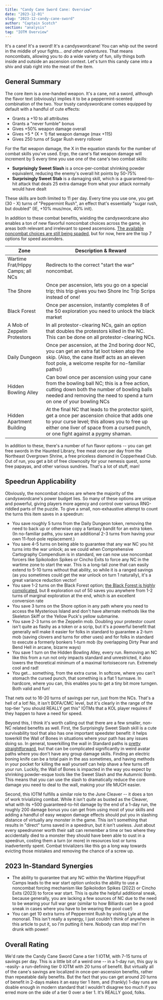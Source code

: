 ```yaml
---
title: "Candy Cane Sword Cane: Overview"
date: "2023-12-01"
slug: "2023-12-candy-cane-sword"
author: "Captain Scotch"
section: "analysis"
tag: "IOTM Overview"
---
```

It's a cane! It's a sword! It's a candyswordcane! You can whip out the sword in the middle of your fights... *and other adventures.* That means noncombats, allowing you to do a wide variety of fun, silly things both inside and outside an ascension context. Let's turn this candy cane into a shiv and stab right into the meat of the item.

## General Summary

The core item is a one-handed weapon. It's a cane, not a sword, although the flavor text (obviously) implies it to be a peppermint-scented combination of the two. Your trusty candyswordcane comes equipped by default with a handful of cute effects:

- Grants a +10 to all attributes
- Grants a "never fumble" bonus
- Gives +50% weapon damage overall
- Gives +5 * (X + 1) flat weapon damage (max +115)
- Gives 250 turns of Sugar Rush every rollover

For the flat weapon damage, the X in the equation stands for the number of combat skills you've used. Ergo, the cane's flat weapon damage will increment by 5 every time you use one of the cane's two combat skills:

- **Surprisingly Sweet Slash** is a once-per-combat shrinking powder equivalent, reducing the enemy's overall hit points by 50-75%
- **Surprisingly Sweet Stab** is a damaging skill, which is a guaranteed-to-hit attack that deals 25 extra damage from what your attack normally would have dealt

These skills are both limited to 11 per day. Every time you use one, you get (30 - X) turns of "Peppermint Rush", an effect that's essentially "sugar rush, but doubled" (IE, +10% mus/mox, 40% init). 

In addition to these combat benefits, wielding the candyswordcane also enables a ton of new flavorful noncombat choices across the game, in areas both relevant and irrelevant to speed ascensions. [The available noncombat choices are still being spaded](https://docs.google.com/spreadsheets/d/16MwNZC1ACgaf8g8BDdqob86_mFJet80h2Xtrv7uoBKI/edit#gid=0), but for now, here are the top 7 options for speed ascenders.

| Zone | Description & Reward |
| ---- | ----------- |
| Wartime Frat/Hippy Camps; all NCs | Redirects to the correct "start the war" noncombat. |
| The Shore | Once per ascension, lets you go on a special trip; this trip gives you two Shore Inc Trip Scrips instead of one! |
| Black Forest | Once per ascension, instantly completes 8 of the 50 exploration you need to unlock the black market |
| A Mob of Zeppelin Protestors | In all protestor-clearing NCs, gain an option that doubles the protestors killed in the NC. This can be done on all protestor-clearing NCs. |
| Daily Dungeon | Once per ascension, at the 2nd boring door NC, you can get an extra fat loot token atop the skip. (Also, the cane itself acts as an eleven foot pole, a welcome respite for no-familiar paths!) |
| Hidden Bowling Alley | Can bowl once per ascension using your cane from the bowling ball NC; this is a free action, cutting down both the number of bowling balls needed and removing the need to spend a turn on one of your bowling NCs |
| Hidden Apartment Building | At the final NC that leads to the protector spirit, get a once per ascension choice that adds one to your curse level; this allows you to free up either one liver of space from a cursed punch, or one fight against a pygmy shaman. |

In addition to these, there's a number of fun flavor options -- you can get free swords in the Haunted Library, free meat once per day from the Northeast Overgrown Shrine, a free priceless diamond in Copperhead Club. Out of run, you get a bit of free clownosity for your nemesis quest, some free papayas, and other various sundries. That's a lot of stuff, man!

## Speedrun Applicability

Obviously, the noncombat choices are where the majority of the candyswordcane's power budget lies. So many of these options are unique and powerful, giving players more agency and control over various RNG-riddled parts of the puzzle. To give a small, non-exhaustive attempt to count the turns this item saves in a speedrun:

- You save roughly 5 turns from the Daily Dungeon token, removing the need to back up or otherwise copy a fantasy bandit for an extra token. (In no-familiar paths, you save an additional 2-3 turns from having your own 11-foot-pole replacement.)
- You save 4-5 turns on being able to guarantee that any war NC you hit turns into the war unlock; as we could when Comprehensive Cartography Compendium is in standard, we can now use noncombat forcers like Spikolodon Spikes or Cincho Exits to force any NC in the wartime zone to start the war. This is a long-tail zone that can easily extend to 5-10 turns without that ability, so while it is a ranged savings (as you sometimes could get the war unlock on turn 1 naturally), it's a great variance reduction vector!
- You save 1-2 turns on the Black Forest option; [the Black Forest is highly complicated](https://docs.google.com/spreadsheets/d/1rW2x55NLdhVLdMvGSMB5fQ_znaZq2jNium9PHzVm1kY/edit?usp=sharing), but 8 exploration out of 50 saves you anywhere from 1-2 turns of marginal exploration at the end, which is an excellent conversion rate
- You save 3 turns on the Shore option in any path where you need to access the Mysterious Island and don't have alternate methods like the Skeleton Skiff or the Yellow Puck's yellow submarine.
- You save 2-3 turns on the Zeppelin mob. Doubling your protestor count isn't quite as flashy as a token or a scrip, but it's a powerful benefit that generally will make it easier for folks in standard to guarantee a 2-turn mob (saving clovers and turns for other uses) and for folks in standard to execute a formerly bonkers 1-turn mob (by overlapping Dirty Pear and Bend Hell in arcane, bizarre ways)
- You save 1 turn on the Hidden Bowling Alley, every run. Removing an NC like this from a run not only impacts standard and unrestricted, it also lowers the theoretical minimum of a maximal tortoisecore run. Extremely cool and rad!
- You get... something, from the extra curse. In softcore, where you can't stomach the cursed punch, that something is a flat 1 turnsave. In hardcore, where you can, this enables you to get a tiny bit more turngen. Both valid and fun!

That nets out to 16-20 turns of savings per run, just from the NCs. That's a hell of a lot! No, it isn't BOFA/CMC level, but it's clearly in the range of the top-tier "you should REALLY get this" IOTMs that a KOL player requires if they happen to have a need for speed. 

Beyond this, I think it's worth calling out that there are a few smaller, non-NC related benefits as well. First, the Surprisingly Sweet Slash skill is a cute survivability tool that also has one important speedster benefit: it helps towerkill the Wall of Bones in situations where your path has any issues doing so. In general, towerkilling the wall in Standard paths is [pretty straightforward](https://kol.coldfront.net/thekolwiki/index.php/User:The_ErosionSeeker/Lair_Tests#Crushing_the_wall_of_bones), but that can be complicated significantly in weird avatar paths where you don't have any group damage skills. Finding an electric boning knife can be a total pain in the ass sometimes, and having methods in your pocket for killing the wall yourself can help shave a few turns off your run. Luckily, the Wall of Bones is impacted in the way you expect by shrinking powder-esque tools like the Sweet Slash and the Autumnic Bomb. This means that you can use the slash to dramatically reduce the core damage you need to deal to the wall, making your life MUCH easier.

Second, this IOTM fulfills a similar role to the June Cleaver -- it does a ton of work trivializing combat. While it isn't *quite* as busted as the Cleaver, what with its +500 guaranteed-to-hit damage by the end of a 1-day run, the roughly 200 damage bonus you can get from using most of your skills and adding a handful of easy weapon damage effects should put you in slashing distance of virtually any monster in the game. This isn't something that results in "direct" turns saved in a speedrun, but it isn't useless. Just about every speedrunner worth their salt can remember a time or two where they accidentally died to a monster they should have been able to oust in a speedrun, costing them a turn (or more) in resources lost or turns inadvertently spent. Combat trivializers like this go a long way towards evicting those mistakes and removing the chance of a screw up. 

## 2023 In-Standard Synergies

- The ability to guarantee that any NC within the Wartime Hippy/Frat Camps leads to the war start option unlocks the ability to use a noncombat forcing mechanism like Spikolodon Spikes (2022) or Cincho Exits (2023) to force war start. This is quite the helpful additional sneak, because generally, you are lacking a few sources of NC due to the need to be wearing your full war gear (similar to how Billiards can be a good sneak in cases where you have to be wearing the pool cue!)
- You can get 10 extra turns of Peppermint Rush by visiting Lyle at the monorail. This isn't really a synergy, I just couldn't think of anywhere in this article to put it, so I'm putting it here. Nobody can stop me! I'm drunk with power!

## Overall Rating

We'd rate the Candy Cane Sword Cane a tier 1 IOTM, with 7-15 turns of savings per day. This is a little bit of a weird one -- in a 1-day run, this guy is -easily- a run-defining tier 0 IOTM with 20 turns of benefit. But virtually all of the cane's savings are localized in once-per-ascension benefits, rather than repeatable daily benefits. But the fact that you can get around 20 turns of benefit in 2-days makes it an easy tier 1 item, and (frankly) 1-day runs are doable enough in modern standard that I wouldn't disagree too much if you erred more on the side of a tier 0 over a tier 1. It's REALLY good, folks.